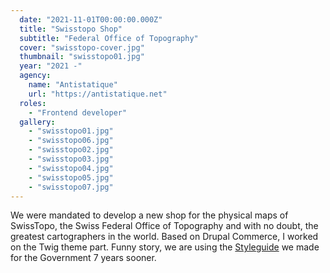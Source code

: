 ```yaml
---
  date: "2021-11-01T00:00:00.000Z"
  title: "Swisstopo Shop"
  subtitle: "Federal Office of Topography"
  cover: "swisstopo-cover.jpg"
  thumbnail: "swisstopo01.jpg"
  year: "2021 -"
  agency:
    name: "Antistatique"
    url: "https://antistatique.net"
  roles:
    - "Frontend developer"
  gallery:
    - "swisstopo01.jpg"
    - "swisstopo06.jpg"
    - "swisstopo02.jpg"
    - "swisstopo03.jpg"
    - "swisstopo04.jpg"
    - "swisstopo05.jpg"
    - "swisstopo07.jpg"
---
```


We were mandated to develop a new shop for the physical maps of SwissTopo, the Swiss Federal Office of Topography and with no doubt, the greatest cartographers in the world. Based on Drupal Commerce, I worked on the Twig theme part. Funny story, we are using the [Styleguide](/projects/admin) we made for the Government 7 years sooner.
